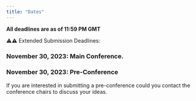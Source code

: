 ```yaml
---
title: "Dates"
---
```


**All deadlines are as of 11:59 PM GMT**

⚠️⚠️ Extended Submission Deadlines:

### November 30, 2023: Main Conference.

### November 30, 2023: Pre-Conference

If you are interested in submitting a pre-conference could you contact the conference chairs to discuss your ideas.

<!-- Early December, 2023 Pre-Conference decisions announced. -->

<!-- February 4, 2024 Main Conference decisions announced. -->

<!-- February 4, 2024 REGISTRATION IS OPEN! -->

<!-- March 6, 2024 Travel Award submission deadline. -->

<!-- March 11, 2024 March 18, 2022 Early Bird registration deadline EXTENDED! -->

<!-- April 1, 2024 (anywhere on Earth) Dissertation Award deadline. -->
